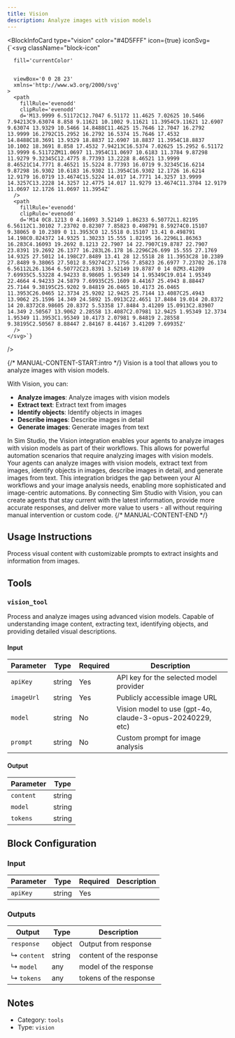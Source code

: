 ```yaml
---
title: Vision
description: Analyze images with vision models
---
```



<BlockInfoCard 
  type="vision"
  color="#4D5FFF"
  icon={true}
  iconSvg={`<svg className="block-icon"
      
      fill='currentColor'
      
      
      viewBox='0 0 28 23'
      xmlns='http://www.w3.org/2000/svg'
    >
      <path
        fillRule='evenodd'
        clipRule='evenodd'
        d='M13.9999 6.51172C12.7047 6.51172 11.4625 7.02625 10.5466 7.94213C9.63074 8.858 9.11621 10.1002 9.11621 11.3954C9.11621 12.6907 9.63074 13.9329 10.5466 14.8488C11.4625 15.7646 12.7047 16.2792 13.9999 16.2792C15.2952 16.2792 16.5374 15.7646 17.4532 14.8488C18.3691 13.9329 18.8837 12.6907 18.8837 11.3954C18.8837 10.1002 18.3691 8.858 17.4532 7.94213C16.5374 7.02625 15.2952 6.51172 13.9999 6.51172ZM11.0697 11.3954C11.0697 10.6183 11.3784 9.87298 11.9279 9.32345C12.4775 8.77393 13.2228 8.46521 13.9999 8.46521C14.7771 8.46521 15.5224 8.77393 16.0719 9.32345C16.6214 9.87298 16.9302 10.6183 16.9302 11.3954C16.9302 12.1726 16.6214 12.9179 16.0719 13.4674C15.5224 14.017 14.7771 14.3257 13.9999 14.3257C13.2228 14.3257 12.4775 14.017 11.9279 13.4674C11.3784 12.9179 11.0697 12.1726 11.0697 11.3954Z'
      />
      <path
        fillRule='evenodd'
        clipRule='evenodd'
        d='M14 0C8.1213 0 4.16093 3.52149 1.86233 6.50772L1.82195 6.56112C1.30102 7.23702 0.82307 7.85823 0.498791 8.59274C0.15107 9.38065 0 10.2389 0 11.3953C0 12.5518 0.15107 13.41 0.498791 14.198C0.824372 14.9325 1.30233 15.555 1.82195 16.2296L1.86363 16.283C4.16093 19.2692 8.1213 22.7907 14 22.7907C19.8787 22.7907 23.8391 19.2692 26.1377 16.283L26.178 16.2296C26.699 15.555 27.1769 14.9325 27.5012 14.198C27.8489 13.41 28 12.5518 28 11.3953C28 10.2389 27.8489 9.38065 27.5012 8.59274C27.1756 7.85823 26.6977 7.23702 26.178 6.56112L26.1364 6.50772C23.8391 3.52149 19.8787 0 14 0ZM3.41209 7.69935C5.53228 4.94233 8.98605 1.95349 14 1.95349C19.014 1.95349 22.4664 4.94233 24.5879 7.69935C25.1609 8.44167 25.4943 8.88447 25.7144 9.38195C25.9202 9.84819 26.0465 10.4173 26.0465 11.3953C26.0465 12.3734 25.9202 12.9425 25.7144 13.4087C25.4943 13.9062 25.1596 14.349 24.5892 15.0913C22.4651 17.8484 19.014 20.8372 14 20.8372C8.98605 20.8372 5.53358 17.8484 3.41209 15.0913C2.83907 14.349 2.50567 13.9062 2.28558 13.4087C2.07981 12.9425 1.95349 12.3734 1.95349 11.3953C1.95349 10.4173 2.07981 9.84819 2.28558 9.38195C2.50567 8.88447 2.84167 8.44167 3.41209 7.69935Z'
      />
    </svg>`}
/>

{/* MANUAL-CONTENT-START:intro */}
Vision is a tool that allows you to analyze images with vision models.

With Vision, you can:

- **Analyze images**: Analyze images with vision models
- **Extract text**: Extract text from images
- **Identify objects**: Identify objects in images
- **Describe images**: Describe images in detail
- **Generate images**: Generate images from text

In Sim Studio, the Vision integration enables your agents to analyze images with vision models as part of their workflows. This allows for powerful automation scenarios that require analyzing images with vision models. Your agents can analyze images with vision models, extract text from images, identify objects in images, describe images in detail, and generate images from text. This integration bridges the gap between your AI workflows and your image analysis needs, enabling more sophisticated and image-centric automations. By connecting Sim Studio with Vision, you can create agents that stay current with the latest information, provide more accurate responses, and deliver more value to users - all without requiring manual intervention or custom code.
{/* MANUAL-CONTENT-END */}


## Usage Instructions

Process visual content with customizable prompts to extract insights and information from images.



## Tools

### `vision_tool`

Process and analyze images using advanced vision models. Capable of understanding image content, extracting text, identifying objects, and providing detailed visual descriptions.

#### Input

| Parameter | Type | Required | Description |
| --------- | ---- | -------- | ----------- |
| `apiKey` | string | Yes | API key for the selected model provider |
| `imageUrl` | string | Yes | Publicly accessible image URL |
| `model` | string | No | Vision model to use \(gpt-4o, claude-3-opus-20240229, etc\) |
| `prompt` | string | No | Custom prompt for image analysis |

#### Output

| Parameter | Type |
| --------- | ---- |
| `content` | string |
| `model` | string |
| `tokens` | string |



## Block Configuration

### Input

| Parameter | Type | Required | Description | 
| --------- | ---- | -------- | ----------- | 
| `apiKey` | string | Yes |  |



### Outputs

| Output | Type | Description |
| ------ | ---- | ----------- |
| `response` | object | Output from response |
| ↳ `content` | string | content of the response |
| ↳ `model` | any | model of the response |
| ↳ `tokens` | any | tokens of the response |


## Notes

- Category: `tools`
- Type: `vision`
